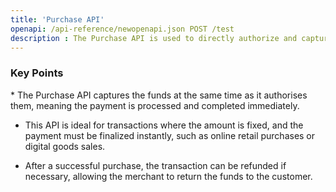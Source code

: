 ```yaml
---
title: 'Purchase API'
openapi: /api-reference/newopenapi.json POST /test
description : The Purchase API is used to directly authorize and capture funds in a single transaction, completing the payment process immediately.
---
```


### Key Points

<Info>
  * The Purchase API captures the funds at the same time as it authorises them, meaning the payment is processed and completed immediately.

  * This API is ideal for transactions where the amount is fixed, and the payment must be finalized instantly, such as online retail purchases or digital goods sales.

  * After a successful purchase, the transaction can be refunded if necessary, allowing the merchant to return the funds to the customer.
</Info>